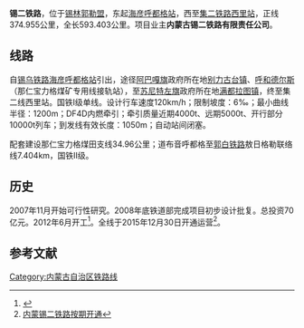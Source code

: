 {{Infobox rail system-route
|rail_name=锡二铁路
|other_name=
|name_bgcolor=
|min_width=
|box_width=
|locale={{CHN}}[[内蒙古自治区|内蒙古自治区]]
|service_type=[[客运列车|客]][[货物列车|货]]两用
|network=
|status=营运中
|stations=
|start=[[海彦呼都格站|海彦呼都格站]]、[[西里站|西里站]]
|lines=1（[[单线铁路|单线]]）
|main_route=
|secondary_route=
|branch_route=
|standard=[[国铁I级|I级铁路]]
|character=
|other_systems=
|main_stations=
|constructor=
|system_length=375公里
|length_in_operation=
|total_length=
|tracklength=
|track=
|average_station_distance=
|max_speed=120公里/小时
|orbital_plane=
|track_gauge={{standard gauge}}（[[标准轨|标准轨]]）
|distance_between_mainlines=
|min_radius=1200m
|max_grade=6‰
|elevation=
|block_signal=
|engine=[[内燃机车|内燃]]
|electrified=
|control=自动站间闭塞
|depot=
|rollingstock=
|fleet_size=
|begin_operation=
|end_operation=
|operation_note=
|open_operation=
|time_first=
|time_last=
|ridership=
|owner=
|operator=
|franchise=
|hq=
|key_person=
|website=
|route_map={{bs-map|inline=1|map=
CONTg~~ ~~ ~~ ~~{{RoutemapRoute|Licon=u|[[锡桑铁路|锡桑铁路]]往[[桑根达来站|桑根达来]]方向}}
BHF~~ ~~[[锡林浩特站|锡林浩特站]]
BST~~ ~~[[锡林浩特北站|锡林浩特北站]]
BST~~0~~[[海彦呼都格站|海彦呼都格站]]
CONTgq\ABZgr\leer~~ ~~ ~~ ~~{{RoutemapRoute|Licon=l|[[锡乌铁路|锡乌铁路]]往[[乌兰浩特站|乌兰浩特]]方向}}
BST~~ ~~[[默里浑德站|默里浑德站]]
BST~~ ~~[[查干希热站|查干希热站]]
BST~~ ~~[[准乌拉吉塔拉站|准乌拉吉塔拉站]]
BST~~ ~~[[巴彦诺尔站|巴彦诺尔站]]
BST~~ ~~[[巴彦温多尔站|巴彦温多尔站]]
BST~~ ~~[[扎木音呼热特站|扎木音呼热特站]]
BST~~ ~~[[哈日呼热图站|哈日呼热图站]]
BST~~ ~~[[希勒希格站|希勒希格站]]
HST~~ ~~[[阿巴嘎旗站|阿巴嘎旗站]]
BST~~ ~~[[布斯音乌拉站|布斯音乌拉站]]
BST~~ ~~[[塔日海德尔斯站|塔日海德尔斯站]]
BST~~ ~~[[哈珠尚德站|哈珠尚德站]]
BST~~ ~~[[查干硝沃博勒卓站|查干硝沃博勒卓站]]
BST~~ ~~[[毛呼都格塔拉站|毛呼都格塔拉站]]
BST~~ ~~[[呼和德尔斯站|呼和德尔斯站]]
eBST~~ ~~[[塔宁努如站|塔宁努如站]]~~ ~~预留
BST~~ ~~[[迈罕陶勒盖站|迈罕陶勒盖站]]
eBST~~ ~~[[乌白图站|乌白图站]]~~ ~~预留
BST~~ ~~[[昌特敖包站|昌特敖包站]]
HST~~ ~~[[苏尼特左旗站|苏尼特左旗站]]
eBST~~ ~~[[准查干敖包站|准查干敖包站]]~~ ~~预留
BST~~ ~~[[那日音呼舒站|那日音呼舒站]]
BST~~ ~~[[道布音呼都格站|道布音呼都格站]]
CONTgq\ABZgr+r\~~ ~~ ~~ ~~{{RoutemapRoute|Licon=l|[[郭白铁路|郭白铁路]]往[[白音芒来站|白音芒来]]方向}}
\ABZgl\CONTfq~~ ~~ ~~ ~~{{RoutemapRoute|Licon=r|[[郭白铁路|郭白铁路]]往[[郭尔奔敖包站|郭尔奔敖包]]方向}}
eBST~~ ~~[[查干德日斯站|查干德日斯站]]~~ ~~预留
BST~~ ~~[[阿勒特希热站|阿勒特希热站]]
eBST~~ ~~[[嘎特尔崩巴图站|嘎特尔崩巴图站]]~~ ~~预留
BST~~ ~~[[巴彦陶勒盖站|巴彦陶勒盖站]]
eBST~~ ~~[[崩巴图站|崩巴图站]]~~ ~~预留
BST~~ ~~[[桑廷敖包站|桑廷敖包站]]
eBST~~ ~~[[希根楚鲁站|希根楚鲁站]]~~ ~~预留
BST~~ ~~[[伊拉勒延站|伊拉勒延站]]
\ABZg+l\CONTfq~~ ~~ ~~ ~~{{RoutemapRoute|Licon=r|[[集二铁路|集二铁路]]往[[集宁南站|集宁南]]方向}}
HST~~ ~~[[西里站|西里站]]
CONTf~~ ~~ ~~ ~~{{RoutemapRoute|Licon=d|[[集二铁路|集二铁路]]往[[二连站|二连]]方向}}
}}
}}

'''锡二铁路'''，位于[[锡林郭勒盟|锡林郭勒盟]]，东起[[海彦呼都格站|海彦呼都格站]]，西至[[集二铁路|集二铁路]][[西里站|西里站]]，正线374.955公里，全长593.403公里。项目业主'''内蒙古锡二铁路有限责任公司'''。

==线路==
自[[锡乌铁路|锡乌铁路]][[海彦呼都格站|海彦呼都格站]]引出，途径[[阿巴嘎旗|阿巴嘎旗]]政府所在地[[别力古台镇|别力古台镇]]、[[呼和德尔斯|呼和德尔斯]]（那仁宝力格煤矿专用线接轨站），至[[苏尼特左旗|苏尼特左旗]]政府所在地[[满都拉图镇|满都拉图镇]]，终至集二线西里站。国铁I级单线。设计行车速度120km/h；限制坡度：6‰；最小曲线半径：1200m；DF4D内燃牵引；牵引质量近期4000t、远期5000t、开行部分10000t列车；到发线有效长度：1050m；自动站间闭塞。

配套建设那仁宝力格煤田支线34.96公里；道布音呼都格至[[郭白铁路|郭白铁路]]敖日格勒联络线7.404km，国铁II级。
==历史==
2007年11月开始可行性研究。2008年底铁道部完成项目初步设计批复。总投资70亿元。2012年6月开工<ref>{{Cite web |url=http://www.mlr.gov.cn/xwdt/dfdt/201204/t20120423_1086937.htm |title=内蒙古自治区锡二铁路项目已开展线路征地工作 |access-date=2014-07-28 |archive-url=https://web.archive.org/web/20140728093207/http://www.mlr.gov.cn/xwdt/dfdt/201204/t20120423_1086937.htm |archive-date=2014-07-28 |dead-url=yes }}</ref>。全线于2015年12月30日开通运营<ref>[http://www.crcc233.com/news_detail/newsId=1716.html 内蒙锡二铁路按期开通]{{Dead link|date=2018年6月 |bot=InternetArchiveBot |fix-attempted=no }}</ref>。
==参考文献==
<references/>
{{锡二铁路}}
{{中国铁路}}
[[Category:内蒙古自治区铁路线|Category:内蒙古自治区铁路线]]